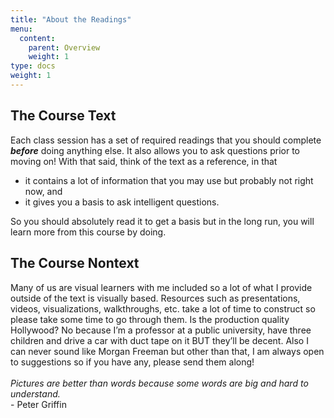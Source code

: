 ```yaml
---
title: "About the Readings"
menu:
  content:
    parent: Overview
    weight: 1
type: docs
weight: 1
---
```


## The Course Text
Each class session has a set of required readings that you should complete ***before*** doing anything else. It also allows you to ask questions prior to moving on! With that said, think of the text as a reference, in that

- it contains a lot of information that you may use but probably not right now, and
- it gives you a basis to ask intelligent questions. 

So you should absolutely read it to get a basis but in the long run, you will learn more from this course by doing.

## The Course Nontext
Many of us are visual learners with me included so a lot of what I provide outside of the text is visually based. Resources such as presentations, videos, visualizations, walkthroughs, etc. take a lot of time to construct so please take some time to go through them. Is the production quality Hollywood? No because I'm a professor at a public university, have three children and drive a car with duct tape on it BUT they'll be decent. Also I can never sound like Morgan Freeman but other than that, I am always open to suggestions so if you have any, please send them along!
<br>
<br>
*Pictures are better than words because some words are big and hard to understand.* 
<br> 
- Peter Griffin

